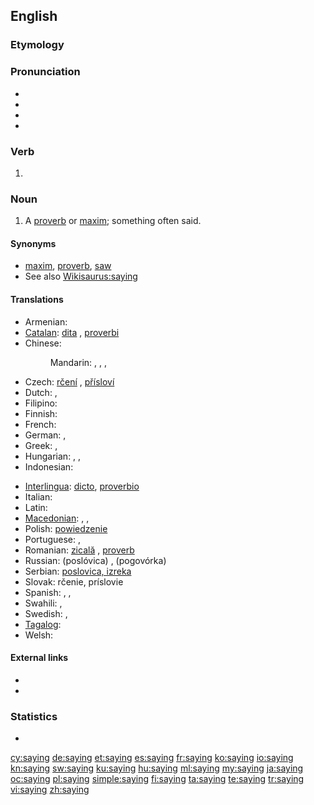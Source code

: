 ==English==
{{wikipedia}}
===Etymology===
{{suffix|say|ing}}

===Pronunciation===
* {{IPA|/ˈseɪɪŋ/}}
* {{audio|en-us-saying.ogg|Audio (US)}}
* {{rhymes|eɪɪŋ}}
* {{hyphenation|say|ing}}

===Verb===
{{en-verb form}}

# {{present participle of|say}}

===Noun===
{{en-noun}}

# A [[proverb]] or [[maxim]]; something often said.

====Synonyms====
* [[maxim]], [[proverb]], [[saw]]
* See also [[Wikisaurus:saying]]

====Translations====
{{trans-top|proverb or maxim}}
* Armenian: {{t+|hy|առած|tr=aṙaç}}
* [[Catalan]]: [[dita]] {{f}}, [[proverbi]] {{m}}
* Chinese:
*: Mandarin: {{t-|cmn|說法|sc=Hani}}, {{t-|cmn|说法|tr=shuōfǎ|sc=Hani}}, {{t-|cmn|諺語|sc=Hani}}, {{t-|cmn|谚语|tr=yànyǔ|sc=Hani}}
* Czech: [[rčení]] {{n}}, [[přísloví]]  {{n}}
* Dutch: {{t+|nl|gezegde|n}}, {{t+|nl|spreekwoord|n}}
* Filipino: {{tø|fil|kasabihan}}
* Finnish: {{t|fi|sanonta}}
* French: {{t+|fr|dicton|m}}
* German: {{t+|de|Sprichwort|n}}, {{t|de|Ausspruch|m}}
* Greek: {{t+|el|απόφθεγμα|n|tr=apóftheɣma}}, {{t+|el|παροιμία|f|tr=parimía}}
* Hungarian: {{t+|hu|mondás}}, {{t+|hu|közmondás}}, {{t-|hu|szólásmondás}}
* Indonesian: {{t|id|pepatah|xs=Indonesian}}
{{trans-mid}}
* [[Interlingua]]: [[dicto]], [[proverbio]]
* Italian: {{t+|it|proverbio|m}}
* Latin: {{t|la|dictio}}
* [[Macedonian]]: {{t-|mk|поговорка|f|tr=pogóvorka}},  {{t-|mk|изрека|f|tr=ízreka}},  {{t-|mk|пословица|f|tr=poslóvica}}
* Polish: [[powiedzenie]]
* Portuguese: {{t+|pt|ditado|m}}, {{t+|pt|provérbio|m}}
* Romanian: [[zicală]] {{f}}, [[proverb]]
* Russian: {{t-|ru|пoслoвицa}} (poslóvica) {{f}}, {{t-|ru|пoгoвoркa}} (pogovórka)  {{f}}
* Serbian: [[poslovica, izreka]] {{f}}
* Slovak: rčenie,  príslovie  {{n}}
* Spanish: {{t-|es|dicho|m}}, {{t-|es|proverbio|m}}, {{t+|es|refrán|m}}
* Swahili: {{t|sw|misemo|xs=Swahili}},  {{t+|sw|msemo|xs=Swahili}}
* Swedish: {{t|sv|ordspråk|n}}, {{t|sv|ordstäv|n}} {{qualifier|dated}}
* [[Tagalog]]: {{t|tl|kasabihan}}
* Welsh: {{t|cy|dywediad|m}}
{{trans-bottom}}

====External links====
* {{R:Webster 1913}}
* {{R:Century 1911}}

===Statistics===
* {{rank|across|answer|early|448|saying|talk|spirit|sometimes}}

[[cy:saying]]
[[de:saying]]
[[et:saying]]
[[es:saying]]
[[fr:saying]]
[[ko:saying]]
[[io:saying]]
[[kn:saying]]
[[sw:saying]]
[[ku:saying]]
[[hu:saying]]
[[ml:saying]]
[[my:saying]]
[[ja:saying]]
[[oc:saying]]
[[pl:saying]]
[[simple:saying]]
[[fi:saying]]
[[ta:saying]]
[[te:saying]]
[[tr:saying]]
[[vi:saying]]
[[zh:saying]]